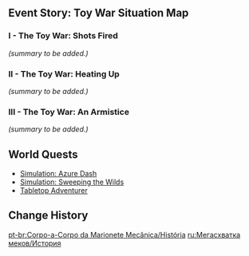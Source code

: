 {{Event Tabs
|subpage1 = Dance Dance Resolution
|subpage2 = Torrential Turbulent Charge
|subpage3 = Efficacy Testing Simulation Arena
}}
==Event Story: Toy War Situation Map==
===I - The Toy War: Shots Fired===
{{Main|The Toy War: Shots Fired}}
''(summary to be added.)''

===II - The Toy War: Heating Up===
{{Main|The Toy War: Heating Up}}
''(summary to be added.)''

===III - The Toy War: An Armistice===
{{Main|The Toy War: An Armistice}}
''(summary to be added.)''

==World Quests==
* [[Simulation: Azure Dash]]
* [[Simulation: Sweeping the Wilds]]
* [[Tabletop Adventurer]]

==Change History==
{{Change History|4.0}}

[[pt-br:Corpo-a-Corpo da Marionete Mecânica/História]]
[[ru:Мегасхватка меков/История]]